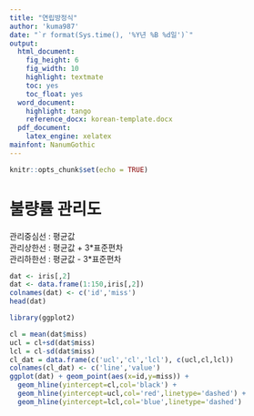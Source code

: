 ```yaml
---
title: "연립방정식"
author: 'kuma987'
date: "`r format(Sys.time(), '%Y년 %B %d일')`"
output:
  html_document: 
    fig_height: 6
    fig_width: 10
    highlight: textmate
    toc: yes
    toc_float: yes
  word_document:
    highlight: tango
    reference_docx: korean-template.docx
  pdf_document:
    latex_engine: xelatex
mainfont: NanumGothic
---
```


```r
knitr::opts_chunk$set(echo = TRUE)
```

# 불량률 관리도
관리중심선 : 평균값  
관리상한선 : 평균값 + 3\*표준편차  
관리하한선 : 평균값 - 3\*표준편차  
```r
dat <- iris[,2]
dat <- data.frame(1:150,iris[,2])
colnames(dat) <- c('id','miss')
head(dat)
```
```r
library(ggplot2)
```

```r
cl = mean(dat$miss)
ucl = cl+sd(dat$miss)
lcl = cl-sd(dat$miss)
cl_dat = data.frame(c('ucl','cl','lcl'), c(ucl,cl,lcl))
colnames(cl_dat) <- c('line','value')
ggplot(dat) + geom_point(aes(x=id,y=miss)) +
  geom_hline(yintercept=cl,col='black') +
  geom_hline(yintercept=ucl,col='red',linetype='dashed') +
  geom_hline(yintercept=lcl,col='blue',linetype='dashed')
```
